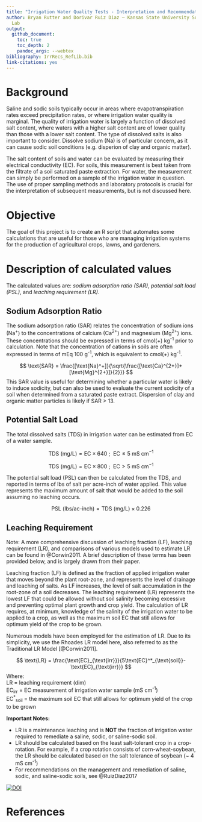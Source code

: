 ```yaml
---
title: "Irrigation Water Quality Tests - Interpretation and Recommendations"
author: Bryan Rutter and Dorivar Ruiz Diaz – Kansas State University Soil Testing
  Lab
output:
  github_document:
    toc: true
    toc_depth: 2
    pandoc_args: --webtex
bibliography: IrrRecs_RefLib.bib
link-citations: yes
---
```


# Background

Saline and sodic soils typically occur in areas where evapotranspiration rates exceed precipitation rates, or where irrigation water quality is marginal. The quality of irrigation water is largely a function of dissolved salt content, where waters with a higher salt content are of lower quality than those with a lower salt content. The type of dissolved salts is also important to consider. Dissolve sodium (Na) is of particular concern, as it can cause sodic soil conditions (e.g. disperion of clay and organic matter).

The salt content of soils and water can be evaluated by measuring their electrical conductivity (EC). For soils, this measurement is best taken from the filtrate of a soil saturated paste extraction. For water, the measurement can simply be performed on a sample of the irrigation water in question. The use of proper sampling methods and laboratory protocols is crucial for the interpretation of subsequent measurements, but is not discussed here.

# Objective

The goal of this project is to create an R script that automates some calculations that are useful for those who are managing irrigation systems for the production of agricultural crops, lawns, and gardeners.

# Description of calculated values

The calculated values are: _sodium adsorption ratio (SAR)_, _potential salt load (PSL)_, and _leaching requirement (LR)_.

## Sodium Adsorption Ratio

The sodium adsorption ratio (SAR) relates the concentration of sodium ions (Na^+^) to the concentrations of calcium (Ca^2+^) and magnesium (Mg^2+^) ions. These concentrations should be expressed in terms of cmol(+) kg^-1^ prior to calculation. Note that the concentration of cations in soils are often expressed in terms of mEq 100 g^-1^, which is equivalent to cmol(+) kg^-1^.

$$
\text{SAR} = \frac{[\text{Na}^+]}{\sqrt{\frac{[\text{Ca}^{2+}]+[\text{Mg}^{2+}]}{2}}}
$$
This SAR value is useful for determining whether a particular water is likely to induce sodicity, but can also be used to evaluate the current sodicity of a soil when determined from a saturated paste extract. Dispersion of clay and organic matter particles is likely if SAR > 13.

## Potential Salt Load

The total dissolved salts (TDS) in irrigation water can be estimated from EC of a water sample.

$$
\text{TDS (mg/L)} = \text{EC} \times 640\ ;\ \ \text{EC} \leq 5\ \text{mS cm}^{-1}
$$

$$
\text{TDS (mg/L)} = \text{EC} \times 800\ ;\ \ \text{EC} > 5\ \text{mS cm}^{-1}
$$

The potential salt load (PSL) can then be calculated from the TDS, and reported in terms of lbs of salt per acre-inch of water applied. This value represents the maximum amount of salt that would be added to the soil assuming no leaching occurs.

$$
\text{PSL (lbs/ac-inch)} = \text{TDS (mg/L)} \times 0.226
$$

## Leaching Requirement

Note: A more comprehensive discussion of leaching fraction (LF), leaching requirement (LR), and comparisons of various models used to estimate LR can be found in @Corwin2011. A brief description of these terms has been provided below, and is largely drawn from their paper.

Leaching fraction (LF) is defined as the fraction of applied irrigation water that moves beyond the plant root-zone, and represents the level of drainage and leaching of salts. As LF increases, the level of salt accumulation in the root-zone of a soil decreases. The leaching requirement (LR) represents the lowest LF that could be allowed without soil salinity becoming excessive and preventing optimal plant growth and crop yield. The calculation of LR requires, at minimum, knowledge of the salinity of the irrigation water to be applied to a crop, as well as the maximum soil EC that still allows for optimum yield of the crop to be grown.

Numerous models have been employed for the estimation of LR. Due to its simplicity, we use the Rhoades LR model here, also referred to as the Traditional LR Model [@Corwin2011].

$$
\text{LR} = \frac{\text{EC}_{\text{irr}}}{5\text{EC}^*_{\text{soil}}-\text{EC}_{\text{irr}}}
$$
Where:  
LR = leaching requirement (dim)  
EC~irr~ = EC measurement of irrigation water sample (mS cm^-1^)  
EC^\*^~soil~ = the maximum soil EC that still allows for optimum yield of the crop to be grown

**Important Notes:**

- LR is a maintenance leaching and is **NOT** the fraction of irrigation water required to remediate a saline, sodic, or saline-sodic soil.  
- LR should be calculated based on the least salt-tolerant crop in a crop-rotation. For example, if a crop rotation consists of corn-wheat-soybean, the LR should be calculated based on the salt tolerance of soybean (~ 4 mS cm^-1^)  
- For recommendations on the management and remediation of saline, sodic, and saline-sodic soils, see @RuizDiaz2017  

[![DOI](https://zenodo.org/badge/287821972.svg)](https://zenodo.org/badge/latestdoi/287821972)  

# References